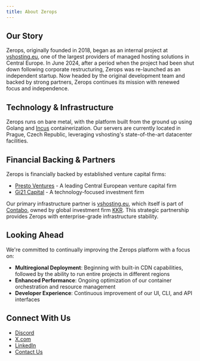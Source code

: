 ```yaml
---
title: About Zerops
---
```


## Our Story

Zerops, originally founded in 2018, began as an internal project at [vshosting.eu](https://vshosting.eu), one of the largest providers of managed hosting solutions in Central Europe. In June 2024, after a period when the project had been shut down following corporate restructuring, Zerops was re-launched as an independent startup. Now headed by the original development team and backed by strong partners, Zerops continues its mission with renewed focus and independence.

## Technology & Infrastructure

Zerops runs on bare metal, with the platform built from the ground up using Golang and [Incus](https://linuxcontainers.org/incus/) containerization. Our servers are currently located in Prague, Czech Republic, leveraging vshosting's state-of-the-art datacenter facilities.

## Financial Backing & Partners

Zerops is financially backed by established venture capital firms:
- [Presto Ventures](https://www.prestoventures.com/) - A leading Central European venture capital firm
- [Gi21 Capital](https://gi21capital.com/) - A technology-focused investment firm

Our primary infrastructure partner is [vshosting.eu](https://vshosting.eu), which itself is part of [Contabo](https://contabo.com/en/), owned by global investment firm [KKR](https://www.kkr.com/). This strategic partnership provides Zerops with enterprise-grade infrastructure stability.

## Looking Ahead

We're committed to continually improving the Zerops platform with a focus on:

- **Multiregional Deployment**: Beginning with built-in CDN capabilities, followed by the ability to run entire projects in different regions
- **Enhanced Performance**: Ongoing optimization of our container orchestration and resource management
- **Developer Experience**: Continuous improvement of our UI, CLI, and API interfaces

## Connect With Us

- [Discord](https://discord.com/invite/WDvCZ54)
- [X.com](https://x.com/zeropsio)
- [LinkedIn](https://www.linkedin.com/company/zerops)
- [Contact Us](mailto:team@zerops.io)